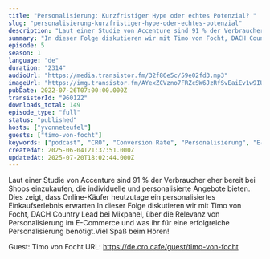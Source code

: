 ```yaml
---
title: "Personalisierung: Kurzfristiger Hype oder echtes Potenzial? "
slug: "personalisierung-kurzfristiger-hype-oder-echtes-potenzial"
description: "Laut einer Studie von Accenture sind 91 % der Verbraucher eher bereit bei Shops einzukaufen, die individuelle und personalisierte Angebote bieten. Dies zeigt, dass Online-Käufer heutzutage ein personalisiertes Einkaufserlebnis erwarten.In dieser Folge diskutieren wir mit Timo von Focht, DACH Country Lead bei Mixpanel, über die Relevanz von Personalisierung im E-Commerce und was ihr für eine erfolgreiche Personalisierung benötigt.Viel Spaß beim Hören!\n\nGuest: Timo von Focht\nURL: https://de.cro.cafe/guest/timo-von-focht"
summary: "In dieser Folge diskutieren wir mit Timo von Focht, DACH Country Lead bei Mixpanel, über die Relevanz von Personalisierung im E-Commerce und was ihr für eine erfolgreiche Personalisierung benötigt."
episode: 5
season: 1
language: "de"
duration: "2314"
audioUrl: "https://media.transistor.fm/32f86e5c/59e02fd3.mp3"
imageUrl: "https://img.transistor.fm/AYexZCVzno7FRZcSW6JzRfSvEaiEv1w9IUlztjheOhc/rs:fill:3000:3000:1/q:60/aHR0cHM6Ly9pbWct/dXBsb2FkLXByb2R1/Y3Rpb24udHJhbnNp/c3Rvci5mbS80OWVj/NzVjOTVlOTU3YmVl/MzlkYWRkNzU1ODFm/YWIyOS5wbmc.webp"
pubDate: 2022-07-26T07:00:00.000Z
transistorId: "960122"
downloads_total: 149
episode_type: "full"
status: "published"
hosts: ["yvonneteufel"]
guests: ["timo-von-focht"]
keywords: ["podcast", "CRO", "Conversion Rate", "Personalisierung", "E-Commerce"]
createdAt: 2025-06-04T21:37:51.000Z
updatedAt: 2025-07-20T18:02:44.000Z
---
```


Laut einer Studie von Accenture sind 91 % der Verbraucher eher bereit bei Shops einzukaufen, die individuelle und personalisierte Angebote bieten. Dies zeigt, dass Online-Käufer heutzutage ein personalisiertes Einkaufserlebnis erwarten.In dieser Folge diskutieren wir mit Timo von Focht, DACH Country Lead bei Mixpanel, über die Relevanz von Personalisierung im E-Commerce und was ihr für eine erfolgreiche Personalisierung benötigt.Viel Spaß beim Hören!

Guest: Timo von Focht
URL: https://de.cro.cafe/guest/timo-von-focht
